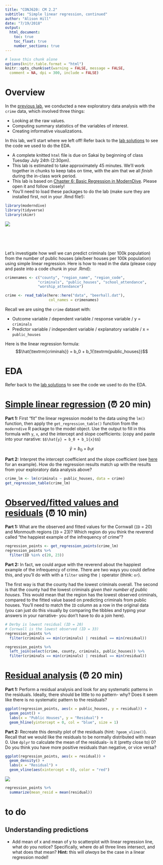 ```yaml
---
title: "CONJ620: CM 2.2"
subtitle: "Simple linear regression, continued"
author: "Alison Hill"
date: "7/19/2018"
output: 
  html_document:
    toc: true
    toc_float: true
    number_sections: true
---
```



```r
# leave this chunk alone
options(knitr.table.format = "html") 
knitr::opts_chunk$set(warning = FALSE, message = FALSE, 
  comment = NA, dpi = 300, include = FALSE)
```


# Overview

In the [previous lab](cm021.html), we conducted a new exploratory data analysis with the `crime` data, which involved three things:

- Looking at the raw values.
- Computing summary statistics of the variables of interest.
- Creating informative visualizations.

In this lab, we'll start where we left off! Refer back to the [lab solutions](cm021-solutions.html) to see the code we used to do the EDA.

- A complete knitted `html` file is due on Sakai by beginning of class Tuesday July 24th (2:30pm). 
- This lab is estimated to take approximately 45 minutes. We'll work together in chunks to keep tabs on time, with the aim that we all *finish* during the in-class work period. 
- This lab is based on [Chapter 6: Basic Regression in ModernDive](http://moderndive.netlify.com/6-regression.html). Please open it and follow closely!
- You'll need to load these packages to do the lab (make sure they are installed first, not in your .Rmd file!):
```r
library(moderndive)
library(tidyverse)
library(skimr)
```

![](http://4.bp.blogspot.com/-qdzqtghTzmU/UD_NNT9C46I/AAAAAAAABoQ/XycEe4wixVM/s1600/03.LesMiserables.US.MasteroftheHouse.jpg)

<br>
<br>
<br>

Let's investigate how well we can predict criminals (per 100k population) from the number of public houses (ale/beer houses per 100k population) using simple linear regression. Here is how to read in the data (please copy and paste into a code chunk in your .Rmd):


```r
crimenames <- c("county", "region_name", "region_code",
               "criminals", "public_houses", "school_attendance",
               "worship_attendance")

crime <- read_table(here::here("data", "beerhall.dat"),
                    col_names = crimenames)
```

Recall we are using the `crime` dataset with:

- Outcome variable / dependent variable / response variable / y = `criminals`
- Predictor variable / independent variable / explanatory variable / x = `public_houses`

Here is the linear regression formula: 
$$\hat{\textrm{criminals}} = b_0 + b_1{\textrm{public_houses}}$$

# EDA

Refer back to the [lab solutions](cm021-solutions.html) to see the code we used to do the EDA.


# [Simple linear regression](http://moderndive.netlify.com/6-regression.html#model1table) (⏰ 20 min)

**Part 1:** First “fit” the linear regression model to the data using the `lm()` function, then apply the `get_regression_table()` function from the `moderndive` R package to the model object. Use the output to fill in this formula with `y`, `x`, and the intercept and slope coefficients: (copy and paste into your narative: `$$\hat{y} = b_0 + b_1{x}$$`)

$$\hat{y} = b_0 + b_1{x}$$

**Part 2:** Interpret the intercept coefficient and the slope coefficient (see [here](http://moderndive.netlify.com/6-regression.html#model1table) for an example). How do the regression results match up with the results from your exploratory data analysis above?

```r
crime_lm <- lm(criminals ~ public_houses, data = crime)
get_regression_table(crime_lm)
```

# [Observed/fitted values and residuals](http://moderndive.netlify.com/6-regression.html#model1points) (⏰ 10 min)

**Part 1:** What are the observed and fitted values for the Cornwall (`ID` = 20) and Monmouth regions (`ID` = 23)? Which region do you think the reverend called "the happiest example of the infrequency of crime"?

```r
regression_points <- get_regression_points(crime_lm)
regression_points %>% 
  filter(ID %in% c(20, 23))
```

**Part 2:** In fact, we could argue with the reverend about the happiest example of the infrequency of crime. There are two ways you could define this, and you'll do with with a `filter` using the `|` operator (think: `or`). 

The first way is that the county had the lowest criminals overall. The second is that the county had the lowest criminals *given their number of public houses*. This would mean that the region has the lowest observed criminals, compared to the fitted value based on predicting criminals from public houses. You'll need to match the `ID` column as a row in the original data (you can just do this visually by comparing the tibbles and typing your answers in your narrative- you don't have to do a join here).

```r
# Derby is lowest residual (ID = 20)
# Cornwall is the lowest observed (ID = 33)
regression_points %>% 
  filter(criminals == min(criminals) | residual == min(residual))

regression_points %>% 
  left_join(select(crime, county, criminals, public_houses)) %>% 
  filter(criminals == min(criminals) | residual == min(residual))
```

# [Residual analysis](http://moderndive.netlify.com/6-regression.html#model1residuals) (⏰ 20 min)

**Part 1:** Perform a residual analysis and look for any systematic patterns in the residuals. Ideally, there should be little to no pattern- why? Does it seem like there is no systematic pattern to the residuals? 
  
```r
ggplot(regression_points, aes(x = public_houses, y = residual)) +
  geom_point() +
  labs(x = "Public Houses", y = "Residual") +
  geom_hline(yintercept = 0, col = "blue", size = 1)
```



**Part 2:** Recreate this density plot of the residuals (hint: `?geom_vline()`). Recall that we would like the residuals to be normally distributed with mean 0. Use `dplyr` to calculate the mean of the residuals- is it (pretty close to) 0? Do you think you have more positive residuals than negative, or vice versa?

```r
ggplot(regression_points, aes(x = residual)) +
  geom_density() +
  labs(x = "Residual") +
  geom_vline(aes(xintercept = 0), color = "red")
```

![](`r knitr::fig_chunk('crime_resid_density','png')`)

```r
regression_points %>% 
  summarize(mean_resid = mean(residual))
```

# to do

## Understanding predictions

- Add mean of x and mean of y to scatterplot with linear regression line, what do you notice? Specifically, where do all three lines intersect, and what does that mean? **Hint:** this will _always_ be the case in a linear regression model!